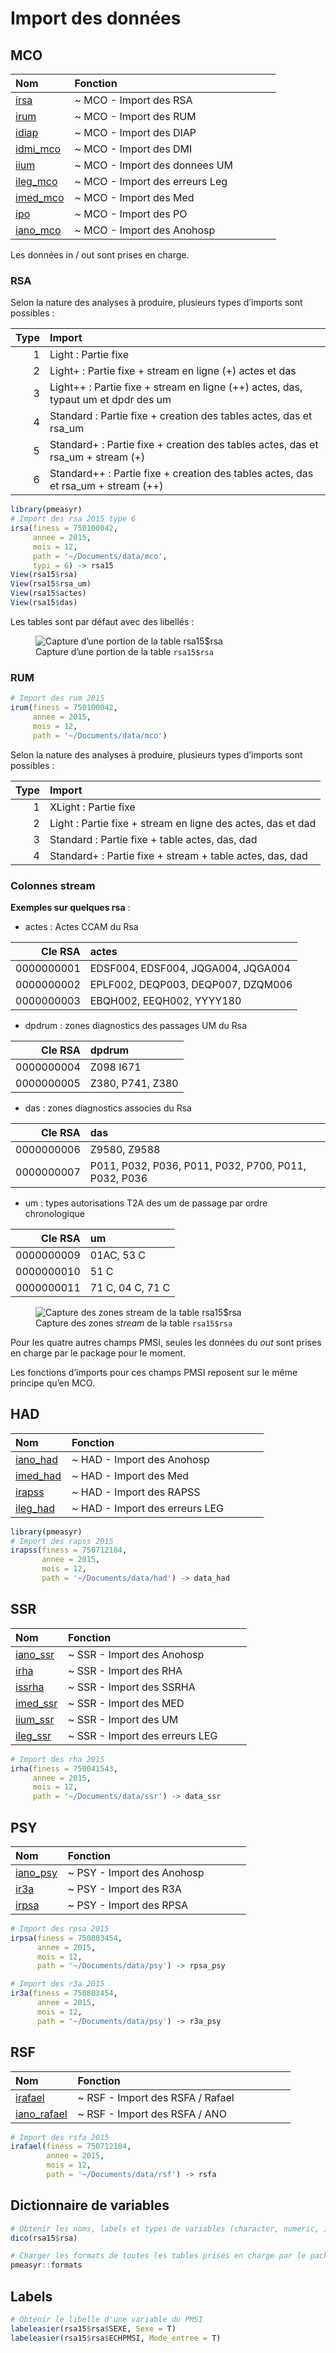 # Import des données


## MCO

|Nom       |Fonction                           |
|:---------|:----------------------------------|
|[irsa](https://github.com/IM-APHP/pmeasyr/tree/master/Rd_md/irsa.Rmd)      |~ MCO - Import des RSA             |
|[irum](https://github.com/IM-APHP/pmeasyr/tree/master/Rd_md/irum.Rmd)      |~ MCO - Import des RUM             |
|[idiap](https://github.com/IM-APHP/pmeasyr/tree/master/Rd_md/idiap.Rmd)     |~ MCO - Import des DIAP            |
|[idmi_mco](https://github.com/IM-APHP/pmeasyr/tree/master/Rd_md/idmi_mco.Rmd)  |~ MCO - Import des DMI             |
|[iium](https://github.com/IM-APHP/pmeasyr/tree/master/Rd_md/iium.Rmd)      |~ MCO - Import des donnees UM      |
|[ileg_mco](https://github.com/IM-APHP/pmeasyr/tree/master/Rd_md/ileg_mco.Rmd)  |~ MCO - Import des erreurs Leg     |
|[imed_mco](https://github.com/IM-APHP/pmeasyr/tree/master/Rd_md/imed_mco.Rmd)  |~ MCO - Import des Med             |
|[ipo](https://github.com/IM-APHP/pmeasyr/tree/master/Rd_md/ipo.Rmd)       |~ MCO - Import des PO              |
|[iano_mco](https://github.com/IM-APHP/pmeasyr/tree/master/Rd_md/iano_mco.Rmd)  |~ MCO - Import des Anohosp         |

Les données in / out sont prises en charge.

### RSA

Selon la nature des analyses à produire, plusieurs types d'imports sont possibles : 

| Type|Import                                                                               |
|----:|:------------------------------------------------------------------------------------|
|    1|Light      : Partie fixe                                                             |
|    2|Light+     : Partie fixe + stream en ligne (+) actes et das                          |
|    3|Light++    : Partie fixe + stream en ligne (++) actes, das, typaut um et dpdr des um |
|    4|Standard   : Partie fixe + creation des tables actes, das et rsa_um                  |
|    5|Standard+  : Partie fixe + creation des tables actes, das et rsa_um + stream (+)     |
|    6|Standard++ : Partie fixe + creation des tables actes, das et rsa_um + stream (++)    |


```r
library(pmeasyr)
# Import des rsa 2015 type 6
irsa(finess = 750100042, 
     annee = 2015, 
     mois = 12, 
     path = '~/Documents/data/mco', 
     typi = 6) -> rsa15
View(rsa15$rsa)
View(rsa15$rsa_um)
View(rsa15$actes)
View(rsa15$das)
```

Les tables sont par défaut avec des libellés :

![Capture d'une portion de la table `rsa15$rsa`](images/rsa1.png)

### RUM

```r
# Import des rum 2015
irum(finess = 750100042, 
     annee = 2015, 
     mois = 12, 
     path = '~/Documents/data/mco')
```

Selon la nature des analyses à produire, plusieurs types d'imports sont possibles : 

| Type|Import                                                          |
|----:|:---------------------------------------------------------------|
|    1|XLight    : Partie fixe                                         |
|    2|Light     : Partie fixe + stream en ligne des actes, das et dad |
|    3|Standard  : Partie fixe + table actes, das, dad                 |
|    4|Standard+ : Partie fixe + stream + table actes, das, dad        |

### Colonnes stream

**Exemples sur quelques rsa** : 

  - actes : Actes CCAM du Rsa

| Cle RSA  |  actes                                 |
|---------:|:---------------------------------------|
|0000000001|      EDSF004, EDSF004, JQGA004, JQGA004|
|0000000002|      EPLF002, DEQP003, DEQP007, DZQM006|
|0000000003|               EBQH002, EEQH002, YYYY180|
 

  - dpdrum : zones diagnostics des passages UM du Rsa

| Cle RSA  |  dpdrum                   |                  
|---------:|:--------------------------|
|0000000004|                 Z098  I671|
|0000000005|           Z380, P741, Z380|

  - das : zones diagnostics associes du Rsa

| Cle RSA  |  das                                               |
|---------:|:---------------------------------------------------|
|0000000006|                                        Z9580, Z9588|
|0000000007|P011, P032, P036, P011, P032, P700, P011, P032, P036|

  - um : types autorisations T2A des um de passage par ordre chronologique

| Cle RSA  |  um                    |
|---------:|:-----------------------|
|0000000009|              01AC, 53 C|
|0000000010|                    51 C|
|0000000011|        71 C, 04 C, 71 C|

![Capture des zones *stream* de la table `rsa15$rsa`](images/rsa_stream.png)



Pour les quatre autres champs PMSI, seules les données du *out* sont prises en charge par le package pour le moment.

Les fonctions d'imports pour ces champs PMSI reposent sur le même principe qu'en MCO.

## HAD

|Nom        |Fonction                              |
|:----------|:-------------------------------------|
|[iano_had](https://github.com/IM-APHP/pmeasyr/tree/master/Rd_md/iano_had.Rmd)   |~ HAD - Import des Anohosp            |
|[imed_had](https://github.com/IM-APHP/pmeasyr/tree/master/Rd_md/imed_had.Rmd)   |~ HAD - Import des Med                |
|[irapss](https://github.com/IM-APHP/pmeasyr/tree/master/Rd_md/irapss.Rmd)     |~ HAD - Import des RAPSS              |
|[ileg_had](https://github.com/IM-APHP/pmeasyr/tree/master/Rd_md/ileg_had.Rmd)     |~ HAD - Import des erreurs LEG        |

```r
library(pmeasyr)
# Import des rapss 2015
irapss(finess = 750712184,
       annee = 2015,
       mois = 12,
       path = '~/Documents/data/had') -> data_had
```

## SSR

|Nom        |Fonction                              |
|:----------|:-------------------------------------|
|[iano_ssr](https://github.com/IM-APHP/pmeasyr/tree/master/Rd_md/iano_ssr.Rmd)   |~ SSR - Import des Anohosp            |
|[irha](https://github.com/IM-APHP/pmeasyr/tree/master/Rd_md/irha.Rmd)       |~ SSR - Import des RHA                |
|[issrha](https://github.com/IM-APHP/pmeasyr/tree/master/Rd_md/issrha.Rmd)     |~ SSR - Import des SSRHA              |
|[imed_ssr](https://github.com/IM-APHP/pmeasyr/tree/master/Rd_md/imed_ssr.Rmd)     |~ SSR - Import des MED              |
|[iium_ssr](https://github.com/IM-APHP/pmeasyr/tree/master/Rd_md/iium_ssr.Rmd)     |~ SSR - Import des UM              |
|[ileg_ssr](https://github.com/IM-APHP/pmeasyr/tree/master/Rd_md/ileg_ssr.Rmd)     |~ SSR - Import des erreurs LEG        |


```r
# Import des rha 2015
irha(finess = 750041543,
     annee = 2015,
     mois = 12,
     path = '~/Documents/data/ssr') -> data_ssr
```

## PSY

|Nom        |Fonction                              |
|:----------|:-------------------------------------|
|[iano_psy](https://github.com/IM-APHP/pmeasyr/tree/master/Rd_md/iano_psy.Rmd)   |~ PSY - Import des Anohosp            |
|[ir3a](https://github.com/IM-APHP/pmeasyr/tree/master/Rd_md/ir3a.Rmd)       |~ PSY - Import des R3A                |
|[irpsa](https://github.com/IM-APHP/pmeasyr/tree/master/Rd_md/irpsa.Rmd)      |~ PSY - Import des RPSA               |

```r
# Import des rpsa 2015
irpsa(finess = 750803454,
      annee = 2015,
      mois = 12,
      path = '~/Documents/data/psy') -> rpsa_psy

# Import des r3a 2015
ir3a(finess = 750803454,
      annee = 2015,
      mois = 12,
      path = '~/Documents/data/psy') -> r3a_psy
```

## RSF

|Nom        |Fonction                              |
|:----------|:-------------------------------------|
|[irafael](https://github.com/IM-APHP/pmeasyr/tree/master/Rd_md/irafael.Rmd)    |~ RSF - Import des RSFA / Rafael      |
|[iano_rafael](https://github.com/IM-APHP/pmeasyr/tree/master/Rd_md/iano_rafael.Rmd)|~ RSF - Import des RSFA / ANO         |


```r
# Import des rsfa 2015
irafael(finess = 750712184,
        annee = 2015,
        mois = 12,
        path = '~/Documents/data/rsf') -> rsfa
```



## Dictionnaire de variables


```r
# Obtenir les noms, labels et types de variables (character, numeric, integer, date, ...)
dico(rsa15$rsa)
```

```r
# Charger les formats de toutes les tables prises en charge par le package
pmeasyr::formats
```


## Labels

```r
# Obtenir le libelle d'une variable du PMSI
labeleasier(rsa15$rsa$SEXE, Sexe = T)
labeleasier(rsa15$rsa$ECHPMSI, Mode_entree = T)
```


